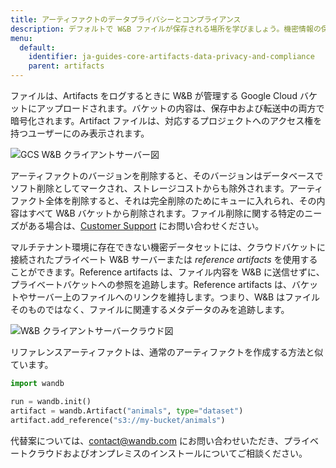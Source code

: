 ---
title: アーティファクトのデータプライバシーとコンプライアンス
description: デフォルトで W&B ファイルが保存される場所を学びましょう。機密情報の保存方法について探索します。
menu:
  default:
    identifier: ja-guides-core-artifacts-data-privacy-and-compliance
    parent: artifacts
---

ファイルは、Artifacts をログするときに W&B が管理する Google Cloud バケットにアップロードされます。バケットの内容は、保存中および転送中の両方で暗号化されます。Artifact ファイルは、対応するプロジェクトへのアクセス権を持つユーザーにのみ表示されます。

<Frame>
    <img src="/images/artifacts/data_and_privacy_compliance_1.png" alt="GCS W&B クライアントサーバー図"  />
</Frame>

アーティファクトのバージョンを削除すると、そのバージョンはデータベースでソフト削除としてマークされ、ストレージコストからも除外されます。アーティファクト全体を削除すると、それは完全削除のためにキューに入れられ、その内容はすべて W&B バケットから削除されます。ファイル削除に関する特定のニーズがある場合は、[Customer Support](mailto:support@wandb.com) にお問い合わせください。

マルチテナント環境に存在できない機密データセットには、クラウドバケットに接続されたプライベート W&B サーバーまたは _reference artifacts_ を使用することができます。Reference artifacts は、ファイル内容を W&B に送信せずに、プライベートバケットへの参照を追跡します。Reference artifacts は、バケットやサーバー上のファイルへのリンクを維持します。つまり、W&B はファイルそのものではなく、ファイルに関連するメタデータのみを追跡します。

<Frame>
    <img src="/images/artifacts/data_and_privacy_compliance_2.png" alt="W&B クライアントサーバークラウド図"  />
</Frame>

リファレンスアーティファクトは、通常のアーティファクトを作成する方法と似ています。

```python
import wandb

run = wandb.init()
artifact = wandb.Artifact("animals", type="dataset")
artifact.add_reference("s3://my-bucket/animals")
```

代替案については、[contact@wandb.com](mailto:contact@wandb.com) にお問い合わせいただき、プライベートクラウドおよびオンプレミスのインストールについてご相談ください。